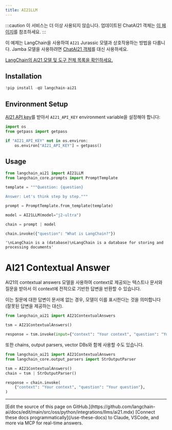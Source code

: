 ```yaml
---
title: AI21LLM
---
```


:::caution 이 서비스는 더 이상 사용되지 않습니다.
업데이트된 ChatAI21 객체는 [이 페이지](https://python.langchain.com/docs/integrations/chat/ai21/)를 참조하세요. :::

이 예제는 LangChain을 사용하여 `AI21` Jurassic 모델과 상호작용하는 방법을 다룹니다. Jamba 모델을 사용하려면 [ChatAI21 객체](https://python.langchain.com/docs/integrations/chat/ai21/)를 대신 사용하세요.

[LangChain의 AI21 모델 및 도구 전체 목록을 확인하세요.](https://pypi.org/project/langchain-ai21/)

## Installation

```python
!pip install -qU langchain-ai21
```

## Environment Setup

[AI21 API key](https://docs.ai21.com/)를 받아서 `AI21_API_KEY` environment variable을 설정해야 합니다:

```python
import os
from getpass import getpass

if "AI21_API_KEY" not in os.environ:
    os.environ["AI21_API_KEY"] = getpass()
```

## Usage

```python
from langchain_ai21 import AI21LLM
from langchain_core.prompts import PromptTemplate

template = """Question: {question}

Answer: Let's think step by step."""

prompt = PromptTemplate.from_template(template)

model = AI21LLM(model="j2-ultra")

chain = prompt | model

chain.invoke({"question": "What is LangChain?"})
```

```output
'\nLangChain is a (database)\nLangChain is a database for storing and processing documents'
```

# AI21 Contextual Answer

AI21의 contextual answers 모델을 사용하여 context로 제공되는 텍스트나 문서와 질문을 받아서 이 context에 전적으로 기반한 답변을 반환할 수 있습니다.

이는 질문에 대한 답변이 문서에 없는 경우, 모델이 이를 표시한다는 것을 의미합니다 (잘못된 답변을 제공하는 대신).

```python
from langchain_ai21 import AI21ContextualAnswers

tsm = AI21ContextualAnswers()

response = tsm.invoke(input={"context": "Your context", "question": "Your question"})
```

또한 chains, output parsers, vector DBs와 함께 사용할 수도 있습니다.

```python
from langchain_ai21 import AI21ContextualAnswers
from langchain_core.output_parsers import StrOutputParser

tsm = AI21ContextualAnswers()
chain = tsm | StrOutputParser()

response = chain.invoke(
    {"context": "Your context", "question": "Your question"},
)
```

---

<Callout icon="pen-to-square" iconType="regular">
    [Edit the source of this page on GitHub.](https://github.com/langchain-ai/docs/edit/main/src/oss/python/integrations/llms/ai21.mdx)
</Callout>
<Tip icon="terminal" iconType="regular">
    [Connect these docs programmatically](/use-these-docs) to Claude, VSCode, and more via MCP for    real-time answers.
</Tip>
